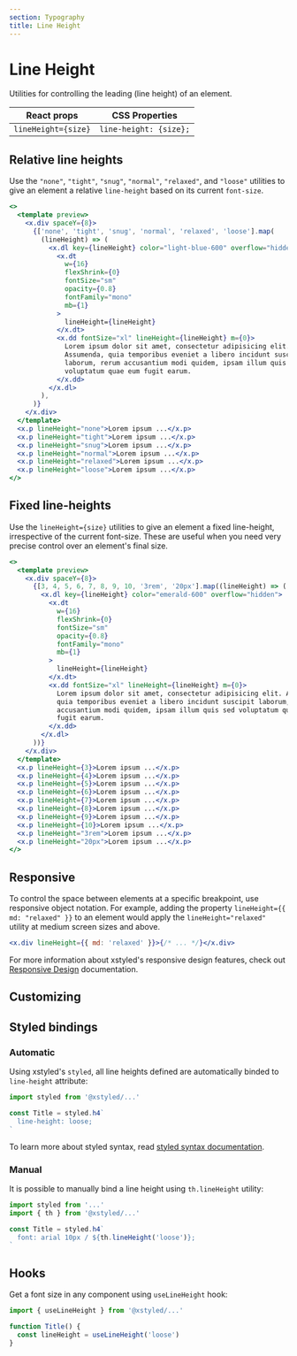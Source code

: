 ```yaml
---
section: Typography
title: Line Height
---
```


# Line Height

Utilities for controlling the leading (line height) of an element.

| React props         | CSS Properties         |
| ------------------- | ---------------------- |
| `lineHeight={size}` | `line-height: {size};` |

## Relative line heights

Use the `"none"`, `"tight"`, `"snug"`, `"normal"`, `"relaxed"`, and `"loose"` utilities to give an element a relative `line-height` based on its current `font-size`.

```jsx preview color=light-blue
<>
  <template preview>
    <x.div spaceY={8}>
      {['none', 'tight', 'snug', 'normal', 'relaxed', 'loose'].map(
        (lineHeight) => (
          <x.dl key={lineHeight} color="light-blue-600" overflow="hidden">
            <x.dt
              w={16}
              flexShrink={0}
              fontSize="sm"
              opacity={0.8}
              fontFamily="mono"
              mb={1}
            >
              lineHeight={lineHeight}
            </x.dt>
            <x.dd fontSize="xl" lineHeight={lineHeight} m={0}>
              Lorem ipsum dolor sit amet, consectetur adipisicing elit.
              Assumenda, quia temporibus eveniet a libero incidunt suscipit
              laborum, rerum accusantium modi quidem, ipsam illum quis sed
              voluptatum quae eum fugit earum.
            </x.dd>
          </x.dl>
        ),
      )}
    </x.div>
  </template>
  <x.p lineHeight="none">Lorem ipsum ...</x.p>
  <x.p lineHeight="tight">Lorem ipsum ...</x.p>
  <x.p lineHeight="snug">Lorem ipsum ...</x.p>
  <x.p lineHeight="normal">Lorem ipsum ...</x.p>
  <x.p lineHeight="relaxed">Lorem ipsum ...</x.p>
  <x.p lineHeight="loose">Lorem ipsum ...</x.p>
</>
```

## Fixed line-heights

Use the `lineHeight={size}` utilities to give an element a fixed line-height, irrespective of the current font-size. These are useful when you need very precise control over an element's final size.

```jsx preview color=emerald
<>
  <template preview>
    <x.div spaceY={8}>
      {[3, 4, 5, 6, 7, 8, 9, 10, '3rem', '20px'].map((lineHeight) => (
        <x.dl key={lineHeight} color="emerald-600" overflow="hidden">
          <x.dt
            w={16}
            flexShrink={0}
            fontSize="sm"
            opacity={0.8}
            fontFamily="mono"
            mb={1}
          >
            lineHeight={lineHeight}
          </x.dt>
          <x.dd fontSize="xl" lineHeight={lineHeight} m={0}>
            Lorem ipsum dolor sit amet, consectetur adipisicing elit. Assumenda,
            quia temporibus eveniet a libero incidunt suscipit laborum, rerum
            accusantium modi quidem, ipsam illum quis sed voluptatum quae eum
            fugit earum.
          </x.dd>
        </x.dl>
      ))}
    </x.div>
  </template>
  <x.p lineHeight={3}>Lorem ipsum ...</x.p>
  <x.p lineHeight={4}>Lorem ipsum ...</x.p>
  <x.p lineHeight={5}>Lorem ipsum ...</x.p>
  <x.p lineHeight={6}>Lorem ipsum ...</x.p>
  <x.p lineHeight={7}>Lorem ipsum ...</x.p>
  <x.p lineHeight={8}>Lorem ipsum ...</x.p>
  <x.p lineHeight={9}>Lorem ipsum ...</x.p>
  <x.p lineHeight={10}>Lorem ipsum ...</x.p>
  <x.p lineHeight="3rem">Lorem ipsum ...</x.p>
  <x.p lineHeight="20px">Lorem ipsum ...</x.p>
</>
```

## Responsive

To control the space between elements at a specific breakpoint, use responsive object notation. For example, adding the property `lineHeight={{ md: "relaxed" }}` to an element would apply the `lineHeight="relaxed"` utility at medium screen sizes and above.

```jsx
<x.div lineHeight={{ md: 'relaxed' }}>{/* ... */}</x.div>
```

For more information about xstyled's responsive design features, check out [Responsive Design](@TODO-link) documentation.

## Customizing


<CustomizeLineHeights />

## Styled bindings

### Automatic

Using xstyled's `styled`, all line heights defined are automatically binded to `line-height` attribute:

```js
import styled from '@xstyled/...'

const Title = styled.h4`
  line-height: loose;
`
```

To learn more about styled syntax, read [styled syntax documentation](@TODO-link).

### Manual

It is possible to manually bind a line height using `th.lineHeight` utility:

```js
import styled from '...'
import { th } from '@xstyled/...'

const Title = styled.h4`
  font: arial 10px / ${th.lineHeight('loose')};
`
```

## Hooks

Get a font size in any component using `useLineHeight` hook:

```js
import { useLineHeight } from '@xstyled/...'

function Title() {
  const lineHeight = useLineHeight('loose')
}
```
